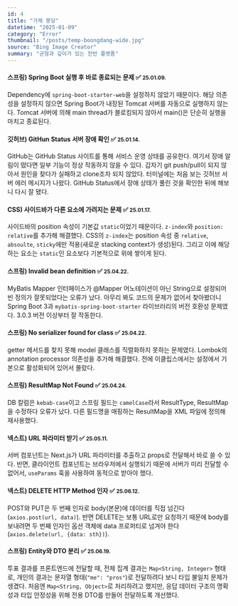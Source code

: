 ```yaml
---
id: 4
title: "가제 붕당"
datetime: "2025-01-09"
category: "Error"
thumbnail: "/posts/temp-boongdang-wide.jpg"
source: "Bing Image Creator"
summary: "균형과 깊이가 있는 찬반 플랫폼"
---
```


#### 스프링) Spring Boot 실행 후 바로 종료되는 문제 ✅ <small className="text-gray-500">25.01.09.</small>
Dependency에 `spring-boot-starter-web`을 설정하지 않았기 때문이다. 해당 의존성을 설정하지 않으면 Spring Boot가 내장된 Tomcat 서버를 자동으로 실행하지 않는다. Tomcat 서버에 의해 main thread가 블로킹되지 않아서 main()은 단순히 실행을 마치고 종료된다.
<br/>

#### 깃허브) GitHun Status 서버 장애 확인 ✅ <small className="text-gray-500">25.01.14.</small>
GitHub는 GitHub Status 사이트를 통해 서비스 운영 상태를 공유한다. 여기서 장애 알림이 떴다면 일부 기능이 정상 작동하지 않을 수 있다. 갑자기 git push/pull이 되지 않아서 원인을 찾다가 실패하고 clone조차 되지 않았다. 터미널에는 처음 보는 깃허브 서버 에러 메시지가 나왔다. GitHub Status에서 장애 상태가 풀린 것을 확인한 뒤에 해보니 다시 잘 됐다.
<br/>

#### CSS) 사이드바가 다른 요소에 가려지는 문제 ✅ <small className="text-gray-500">25.01.17.</small>
사이드바의 position 속성이 기본값 `static`이었기 때문이다. `z-index`와 `position: relative`를 추가해 해결했다. CSS의 `z-index`는 position 속성 중 `relative`, `absoulte`, `sticky`에만 적용(새로운 stacking context가 생성)된다. 그리고 이에 해당하는 요소는 `static`인 요소보다 기본적으로 위에 쌓이게 된다.
<br/>

#### 스프링) Invalid bean definition ✅ <small className="text-gray-500">25.04.22.</small>
MyBatis Mapper 인터페이스가 @Mapper 어노테이션이 아닌 String으로 설정되어 빈 정의가 잘못되었다는 오류가 났다. 아무리 봐도 코드의 문제가 없어서 찾아봤더니 Spring Boot 3과 `mybatis-spring-boot-starter` 라이브러리의 버전 호환성 문제였다. 3.0.3 버전 이상부터 잘 작동한다.
<br/>

#### 스프링) No serializer found for class ✅ <small className="text-gray-500">25.04.22.</small>
getter 메서드를 찾지 못해 model 클래스를 직렬화하지 못하는 문제였다. Lombok의 annotation processor 의존성을 추가해 해결했다. 전에 이클립스에서는 설정에서 기본으로 활성화되어 있어서 몰랐다.
<br/>

#### 스프링) ResultMap Not Found ✅ <small className="text-gray-500">25.04.24.</small>
DB 칼럼은 `kebab-case`이고 스프링 필드는 `camelCase`라서 ResultType, ResultMap을 수정하다 오류가 났다. 다른 필드명을 매핑하는 ResultMap을 XML 파일에 정의해 재사용했다.
<br/>

#### 넥스트) URL 파라미터 받기 ✅ <small className="text-gray-500">25.05.11.</small>
서버 컴포넌트는 Next.js가 URL 파라미터를 추출하고 props로 전달해서 바로 쓸 수 있다. 반면, 클라이언트 컴포넌트는 브라우저에서 실행되기 때문에 서버가 미리 전달할 수 없어서, `useParams` 훅을 사용하여 동적으로 받아야 했다.
<br/>

#### 넥스트) DELETE HTTP Method 인자 ✅ <small className="text-gray-500">25.06.12.</small>
POST와 PUT은 두 번째 인자로 body(본문)에 데이터를 직접 넘긴다(`axios.post(url, data)`). 반면 DELETE는 보통 URL로만 요청하기 때문에 body를 보내려면 두 번째 인자인 옵션 객체에 data 프로퍼티로 넘겨야 한다(`axios.delete(url, {data: sth})`). 
<br/>

#### 스프링) Entity와 DTO 분리 ✅ <small className="text-gray-500">25.06.19.</small>
투표 결과를 프론트엔드에 전달할 때, 전체 집계 결과는 `Map<String, Integer>` 형태로, 개인의 결과는 문자열 형태(`"me": "pros"`)로 전달하려다 보니 타입 불일치 문제가 생겼다. 처음엔 `Map<String, Object>`로 처리하려고 했지만, 응답 데이터 구조의 명확성과 타입 안정성을 위해 전용 DTO를 만들어 전달하도록 개선했다.
<br/>